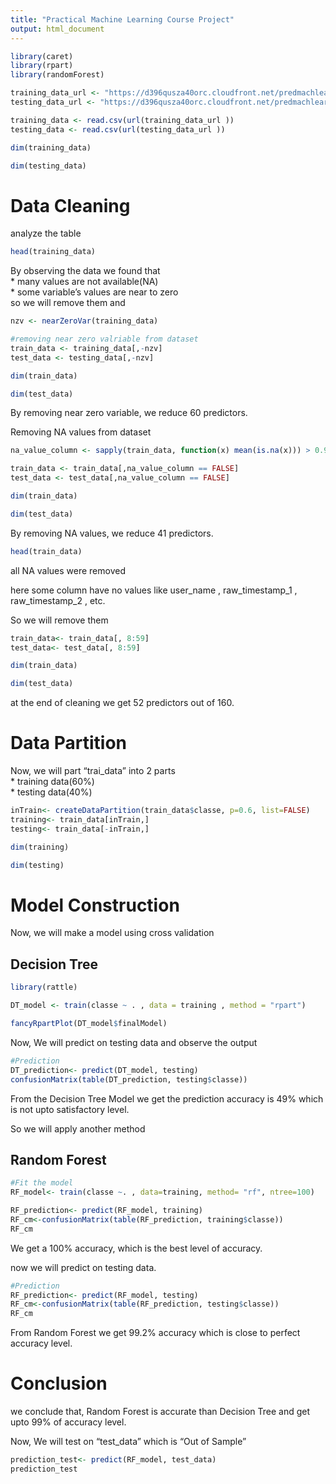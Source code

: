 ```yaml
---
title: "Practical Machine Learning Course Project"
output: html_document
---
```

  
```r
library(caret)
library(rpart)
library(randomForest)
```


```r
training_data_url <- "https://d396qusza40orc.cloudfront.net/predmachlearn/pml-training.csv"
testing_data_url <- "https://d396qusza40orc.cloudfront.net/predmachlearn/pml-testing.csv"
```

```r
training_data <- read.csv(url(training_data_url ))
testing_data <- read.csv(url(testing_data_url ))
```
```r
dim(training_data)
```
```r
dim(testing_data)
```

# Data Cleaning

analyze the table 

```r
head(training_data)
```

By observing the data we found that   
* many values are not available(NA)   
* some variable's values are near to zero   
so we will remove them and 

```r
nzv <- nearZeroVar(training_data)

#removing near zero valriable from dataset
train_data <- training_data[,-nzv]
test_data <- testing_data[,-nzv]

```

```r
dim(train_data)
```
```r
dim(test_data)
```

By removing near zero variable, we reduce 60 predictors.

Removing NA values from dataset 
```r
na_value_column <- sapply(train_data, function(x) mean(is.na(x))) > 0.95

train_data <- train_data[,na_value_column == FALSE]
test_data <- test_data[,na_value_column == FALSE]
```
```r
dim(train_data)
```
```r
dim(test_data)
```
By removing NA values, we reduce 41 predictors.

```r
head(train_data)
```
all NA values were removed 

here some column have no values like user_name , raw_timestamp_1 , raw_timestamp_2 , etc.    

So we will remove them 

```r
train_data<- train_data[, 8:59]
test_data<- test_data[, 8:59]

```

```r
dim(train_data)
```
```r
dim(test_data)
```

at the end of cleaning we get 52 predictors out of 160.

# Data Partition

Now, we will part "trai_data" into 2 parts   
* training data(60%)   
* testing data(40%)   

```r
inTrain<- createDataPartition(train_data$classe, p=0.6, list=FALSE)
training<- train_data[inTrain,]
testing<- train_data[-inTrain,]
```

```r
dim(training)
```

```r
dim(testing)
```

# Model Construction 

Now, we will make a model using cross validation    

## Decision Tree 

```r
library(rattle)

DT_model <- train(classe ~ . , data = training , method = "rpart")

fancyRpartPlot(DT_model$finalModel)
```

Now, We will predict on testing data and observe the output

```r
#Prediction   
DT_prediction<- predict(DT_model, testing)
confusionMatrix(table(DT_prediction, testing$classe))
```
From the Decision Tree Model we get the prediction accuracy is 49% which is not upto satisfactory level.   

So we will apply another method

## Random Forest 

```r
#Fit the model   
RF_model<- train(classe ~. , data=training, method= "rf", ntree=100)

```

```r
RF_prediction<- predict(RF_model, training)
RF_cm<-confusionMatrix(table(RF_prediction, training$classe))
RF_cm
```
We get a 100% accuracy, which is the best level of accuracy.   

now we will predict on testing data.

```r
#Prediction  
RF_prediction<- predict(RF_model, testing)
RF_cm<-confusionMatrix(table(RF_prediction, testing$classe))
RF_cm
```

From Random Forest we get 99.2% accuracy which is close to perfect accuracy level.

# Conclusion

we conclude that, Random Forest is accurate than Decision Tree and get upto 99% of accuracy level.   

Now, We will test on "test_data" which is "Out of Sample"

```r
prediction_test<- predict(RF_model, test_data)
prediction_test

```
